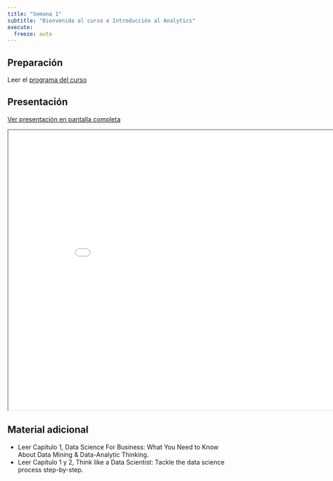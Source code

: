 ```yaml
---
title: "Semana 1"
subtitle: "Bienvenida al curso e Introducción al Analytics"
execute:
  freeze: auto
---
```


## Preparación

Leer el [programa del curso](/documents/IND163C_AN.pdf "Programa IND 163C")

## Presentación

[Ver presentación en pantalla completa](../slides/lec_week1.html)

```{=html}
<iframe class="slide-deck" src="../slides/lec_week1.html" height="630" width="900"></iframe>
```

## Material adicional

- Leer Capítulo 1, Data Science For Business: What You Need to Know About Data Mining & Data-Analytic Thinking.
- Leer Capítulo 1 y 2, Think like a Data Scientist: Tackle the data science process step-by-step.